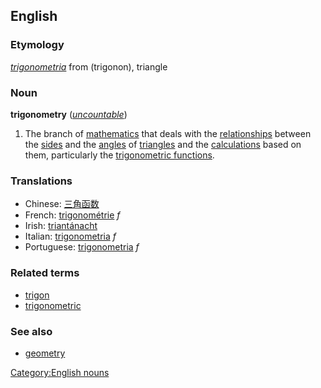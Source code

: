 ==English==
===Etymology===
{{L.}} ''[[trigonometria]]'' from {{Gr.}} [[]]<!--Ancient Greek required in the [[]]--> (trigonon), triangle
{{etystub}}

===Noun===
{{wikipedia}}
'''trigonometry''' (''[[uncountable]]'')

#{{mathematics}} The branch of [[mathematics]] that deals with the [[relationship]]s between the [[side]]s and the [[angle]]s of [[triangle]]s and the [[calculation]]s based on them, particularly the [[trigonometric function]]s.

===Translations===
*Chinese: [[三角函数]]
*French: [[trigonométrie]] ''f''
*Irish: [[triantánacht]]
*Italian: [[trigonometria]] ''f''
*Portuguese: [[trigonometria]] ''f''

===Related terms===
*[[trigon]]
*[[trigonometric]]

===See also===
*[[geometry]]

[[Category:English nouns]]